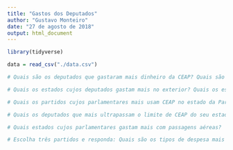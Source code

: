 ```yaml
---
title: "Gastos dos Deputados"
author: "Gustavo Monteiro"
date: "27 de agosto de 2018"
output: html_document
---
```


```r
library(tidyverse)
```
```r
data = read_csv("./data.csv")
```

```r
# Quais são os deputados que gastaram mais dinheiro da CEAP? Quais são os mais econômicos?


```

```r
# Quais os estados cujos deputados gastam mais no exterior? Quais os estados cujos deputados gastam menos no exterior? 
```

```r
# Quais os partidos cujos parlamentares mais usam CEAP no estado da Paraíba? Quais são os que menos usam? Mesmas perguntas considerando valores em R$.
```

```r
# Quais os deputados que mais ultrapassam o limite de CEAP do seu estado?
```

```r
# Quais estados cujos parlamentares gastam mais com passagens aéreas?
```

```r
# Escolha três partidos e responda: Quais são os tipos de despesa mais utilizados no uso da CEAP pelos deputados desses partidos? Mesma pergunta considerando valores em R$.
```


